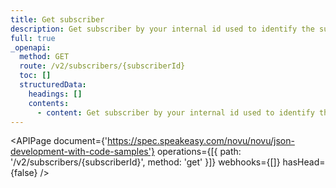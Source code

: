```yaml
---
title: Get subscriber
description: Get subscriber by your internal id used to identify the subscriber
full: true
_openapi:
  method: GET
  route: /v2/subscribers/{subscriberId}
  toc: []
  structuredData:
    headings: []
    contents:
      - content: Get subscriber by your internal id used to identify the subscriber
---
```


<APIPage
  document={'https://spec.speakeasy.com/novu/novu/json-development-with-code-samples'}
  operations={[{ path: '/v2/subscribers/{subscriberId}', method: 'get' }]}
  webhooks={[]}
  hasHead={false}
/>
